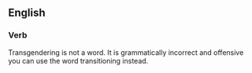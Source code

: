 ==English==

===Verb===
Transgendering is not a word. It is grammatically incorrect and offensive you can use the word transitioning instead.